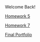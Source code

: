 Welcome Back!

[Homework 5](DATA 304 HW 5/DATA 304 HW 5.html)

[Homework 7](DATA 304 HW 7/DATA 304 HW 7.html)

[Final Portfolio](~/Git/docs/DATA_304/DATA 304 Final Portfolio)